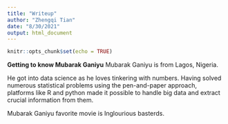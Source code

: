 ```yaml
---
title: "Writeup"
author: "Zhengqi Tian"
date: "8/30/2021"
output: html_document
---
```


```r
knitr::opts_chunk$set(echo = TRUE)
```

**Getting to know Mubarak Ganiyu**
Mubarak Ganiyu is from Lagos, Nigeria. 

He got into data science as he loves tinkering with numbers. Having solved numerous statistical problems using the pen-and-paper approach, platforms like R and python made it possible to handle big data and extract crucial information from them.

Mubarak Ganiyu favorite movie is Inglourious basterds.